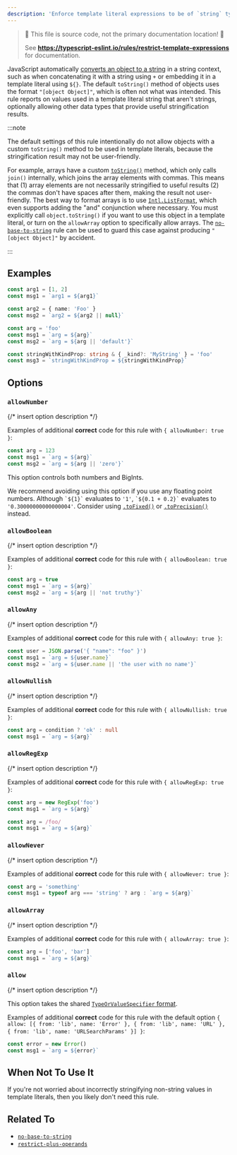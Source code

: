 ```yaml
---
description: 'Enforce template literal expressions to be of `string` type.'
---
```



> 🛑 This file is source code, not the primary documentation location! 🛑
>
> See **https://typescript-eslint.io/rules/restrict-template-expressions** for documentation.

JavaScript automatically [converts an object to a string](https://developer.mozilla.org/en-US/docs/Web/JavaScript/Reference/Global_Objects/String#string_coercion) in a string context, such as when concatenating it with a string using `+` or embedding it in a template literal using `${}`.
The default `toString()` method of objects uses the format `"[object Object]"`, which is often not what was intended.
This rule reports on values used in a template literal string that aren't strings, optionally allowing other data types that provide useful stringification results.

:::note

The default settings of this rule intentionally do not allow objects with a custom `toString()` method to be used in template literals, because the stringification result may not be user-friendly.

For example, arrays have a custom [`toString()`](https://developer.mozilla.org/en-US/docs/Web/JavaScript/Reference/Global_Objects/Array/toString) method, which only calls `join()` internally, which joins the array elements with commas. This means that (1) array elements are not necessarily stringified to useful results (2) the commas don't have spaces after them, making the result not user-friendly. The best way to format arrays is to use [`Intl.ListFormat`](https://developer.mozilla.org/en-US/docs/Web/JavaScript/Reference/Global_Objects/Intl/ListFormat), which even supports adding the "and" conjunction where necessary.
You must explicitly call `object.toString()` if you want to use this object in a template literal, or turn on the `allowArray` option to specifically allow arrays.
The [`no-base-to-string`](./no-base-to-string.mdx) rule can be used to guard this case against producing `"[object Object]"` by accident.

:::

## Examples

<Tabs>
<TabItem value="❌ Incorrect">

```ts
const arg1 = [1, 2]
const msg1 = `arg1 = ${arg1}`

const arg2 = { name: 'Foo' }
const msg2 = `arg2 = ${arg2 || null}`
```

</TabItem>
<TabItem value="✅ Correct">

```ts
const arg = 'foo'
const msg1 = `arg = ${arg}`
const msg2 = `arg = ${arg || 'default'}`

const stringWithKindProp: string & { _kind?: 'MyString' } = 'foo'
const msg3 = `stringWithKindProp = ${stringWithKindProp}`
```

</TabItem>
</Tabs>

## Options

### `allowNumber`

{/* insert option description */}

Examples of additional **correct** code for this rule with `{ allowNumber: true }`:

```ts option='{ "allowNumber": true }' showPlaygroundButton
const arg = 123
const msg1 = `arg = ${arg}`
const msg2 = `arg = ${arg || 'zero'}`
```

This option controls both numbers and BigInts.

We recommend avoiding using this option if you use any floating point numbers.
Although `` `${1}` `` evaluates to `'1'`, `` `${0.1 + 0.2}` `` evaluates to `'0.30000000000000004'`.
Consider using [`.toFixed()`](https://developer.mozilla.org/en-US/docs/Web/JavaScript/Reference/Global_Objects/Number/toFixed) or [`.toPrecision()`](https://developer.mozilla.org/en-US/docs/Web/JavaScript/Reference/Global_Objects/Number/toPrecision) instead.

### `allowBoolean`

{/* insert option description */}

Examples of additional **correct** code for this rule with `{ allowBoolean: true }`:

```ts option='{ "allowBoolean": true }' showPlaygroundButton
const arg = true
const msg1 = `arg = ${arg}`
const msg2 = `arg = ${arg || 'not truthy'}`
```

### `allowAny`

{/* insert option description */}

Examples of additional **correct** code for this rule with `{ allowAny: true }`:

```ts option='{ "allowAny": true }' showPlaygroundButton
const user = JSON.parse('{ "name": "foo" }')
const msg1 = `arg = ${user.name}`
const msg2 = `arg = ${user.name || 'the user with no name'}`
```

### `allowNullish`

{/* insert option description */}

Examples of additional **correct** code for this rule with `{ allowNullish: true }`:

```ts option='{ "allowNullish": true }' showPlaygroundButton
const arg = condition ? 'ok' : null
const msg1 = `arg = ${arg}`
```

### `allowRegExp`

{/* insert option description */}

Examples of additional **correct** code for this rule with `{ allowRegExp: true }`:

```ts option='{ "allowRegExp": true }' showPlaygroundButton
const arg = new RegExp('foo')
const msg1 = `arg = ${arg}`
```

```ts option='{ "allowRegExp": true }' showPlaygroundButton
const arg = /foo/
const msg1 = `arg = ${arg}`
```

### `allowNever`

{/* insert option description */}

Examples of additional **correct** code for this rule with `{ allowNever: true }`:

```ts option='{ "allowNever": true }' showPlaygroundButton
const arg = 'something'
const msg1 = typeof arg === 'string' ? arg : `arg = ${arg}`
```

### `allowArray`

{/* insert option description */}

Examples of additional **correct** code for this rule with `{ allowArray: true }`:

```ts option='{ "allowArray": true }' showPlaygroundButton
const arg = ['foo', 'bar']
const msg1 = `arg = ${arg}`
```

### `allow`

{/* insert option description */}

This option takes the shared [`TypeOrValueSpecifier` format](/packages/type-utils/type-or-value-specifier).

Examples of additional **correct** code for this rule with the default option `{ allow: [{ from: 'lib', name: 'Error' }, { from: 'lib', name: 'URL' }, { from: 'lib', name: 'URLSearchParams' }] }`:

```ts showPlaygroundButton
const error = new Error()
const msg1 = `arg = ${error}`
```

## When Not To Use It

If you're not worried about incorrectly stringifying non-string values in template literals, then you likely don't need this rule.

## Related To

- [`no-base-to-string`](./no-base-to-string.mdx)
- [`restrict-plus-operands`](./restrict-plus-operands.mdx)

